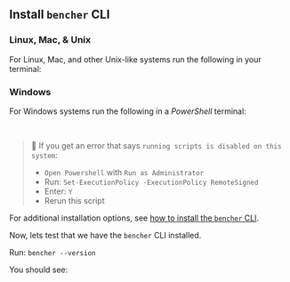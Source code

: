 
## Install `bencher` CLI

### Linux, Mac, & Unix
For Linux, Mac, and other Unix-like systems run the following in your terminal:

<CliUnixScript />

### Windows
For Windows systems run the following in a _PowerShell_ terminal:

<CliWindowsScript />

<br />

> 🐰 If you get an error that says `running scripts is disabled on this system`:
> - `Open Powershell` with `Run as Administrator`
> - Run: `Set-ExecutionPolicy -ExecutionPolicy RemoteSigned`
> - Enter: `Y`
> - Rerun this script

For additional installation options, see [how to install the `bencher` CLI](/docs/how-to/install-cli).

Now, lets test that we have the `bencher` CLI installed.

Run: `bencher --version`

You should see:

<CliVersionOutput />
